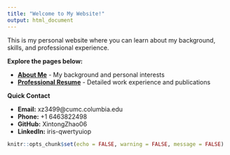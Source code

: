 ```yaml
---
title: "Welcome to My Website!"
output: html_document
---
```



This is my personal website where you can learn about my background, skills, and professional experience.

**Explore the pages below:**

- **[About Me](index.html)** - My background and personal interests
- **[Professional Resume](resume.html)** - Detailed work experience and publications

**Quick Contact**

- **Email:** xz3499@cumc.columbia.edu
- **Phone:** +1 6463822498
- **GitHub:** XintongZhao06
- **LinkedIn:** iris-qwertyuiop


```r
knitr::opts_chunk$set(echo = FALSE, warning = FALSE, message = FALSE)
```